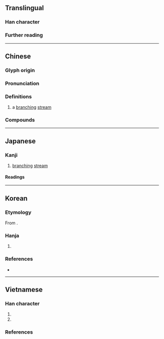 {{character info}}
==Translingual==

===Han character===
{{Han char|rn=85|rad=水|as=03|sn=6|four=37140|canj=EEI|ids=⿰氵叉}}

===Further reading===
{{Han ref|kx=0604.100|dkj=17115|dj=0998.050|hdz=31556.040|uh=6C4A}}

----

==Chinese==
{{zh-forms|alt=叉-second round simplified,㲼,⿰氵义}}

===Glyph origin===
{{Han etym}}
{{Han compound|水|叉|ls=psc|ls2=ic|t1=water|c1=s|c2=p|t2=to intersect}}

===Pronunciation===
{{zh-pron
|m=chà
|c=caa1,caa3
|mc=y
|oc=y
|ma=
|cat=n
}}

===Definitions===
{{zh-hanzi}}

# a [[branch#Verb|branch]]ing [[stream]]

===Compounds===
{{zh-der|水汊|汊子|河汊子|港汊|汊流|汊港|汈汊|汊河}}

----

==Japanese==

===Kanji===
{{ja-kanji|grade=|rs=水03}}

# [[branch#Verb|branching]] [[stream]]

====Readings====
{{ja-readings
|goon=しゃ
|kanon=さ
}}

----

==Korean==

===Etymology===
From {{der|ko|ltc|sort=차|-}} {{ltc-l|汊}}. {{hanja-hunmong|차|cha|地理#상05A}}

===Hanja===
{{ko-hanja|[[물]] [[갈래]][[짓다|지을]]|차}}

# {{hanja form of|차|[[branch#Verb|branch]]ing of [[water]]}}

===References===
* {{R:hanjadoc|5804}}

----

==Vietnamese==

===Han character===
{{vi-readings|rs=水03
|hanviet=xá-gdhn
|phienthiet=楚嫁 sở giá
|nom=xoà-gdhn;genibrel
}}

# {{han tu form of|xá|a [[branch#Verb|branch]]ing [[stream]]}}
# {{Nom form of|[[xòa]]/[[xoà]]|to [[spread out]]}}

===References===
<references/>